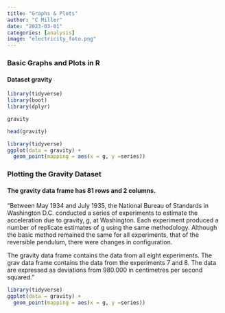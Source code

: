 ```yaml
---
title: "Graphs & Plots"
author: "C Miller"
date: "2023-03-01"
categories: [analysis]
image: "electricity_foto.png"
---
```


### Basic Graphs and Plots in R

#### Dataset gravity

```r

library(tidyverse)
library(boot)
library(dplyr)

gravity

head(gravity)

library(tidyverse)
ggplot(data = gravity) + 
  geom_point(mapping = aes(x = g, y =series))

```

### Plotting the Gravity Dataset

#### The gravity data frame has 81 rows and 2 columns.

"Between May 1934 and July 1935, the National Bureau of Standards in Washington D.C. conducted a series of experiments to estimate the acceleration due to gravity, g, at Washington. Each experiment produced a number of replicate estimates of g using the same methodology. Although the basic method remained the same for all experiments, that of the reversible pendulum, there were changes in configuration.

The gravity data frame contains the data from all eight experiments. The grav data frame contains the data from the experiments 7 and 8. The data are expressed as deviations from 980.000 in centimetres per second squared."

```r

library(tidyverse)
ggplot(data = gravity) + 
  geom_point(mapping = aes(x = g, y =series))

```
